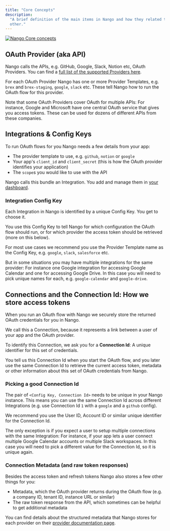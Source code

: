 ```yaml
---
title: "Core Concepts"
description:
  "A brief definition of the main items in Nango and how they related to each
  other."
---
```


[![Nango Core concepts](/images/reference/nango-auth-core-concepts-6d0216f89d0ccf06fcf50870f258aaf2.png)](/assets/files/nango-auth-core-concepts-6d0216f89d0ccf06fcf50870f258aaf2.png)

## OAuth Provider (aka API)[](#providers "Direct link to OAuth Provider (aka API)")

Nango calls the APIs, e.g. GitHub, Google, Slack, Notion etc, OAuth Providers.
You can find a [full list of the supported Providers here](/providers/overview).

For each OAuth Provider Nango has one or more Provider Templates, e.g. `brex`
and `brex-staging`, `google`, `slack` etc. These tell Nango how to run the OAuth
flow for this provider.

Note that some OAuth Providers cover OAuth for multiple APIs: For instance,
Google and Microsoft have one central OAuth service that gives you access
tokens. These can be used for dozens of different APIs from these companies.

## Integrations & Config Keys[](#integrations "Direct link to Integrations & Config Keys")

To run OAuth flows for you Nango needs a few details from your app:

- The provider template to use, e.g. `github`, `notion` or `google`
- Your app's `client_id` and `client_secret` (this is how the OAuth provider
  identifies your application)
- The `scope`s you would like to use with the API

Nango calls this bundle an Integration. You add and manage them in
[your dashboard](https://app.nango.dev/integrations).

### Integration Config Key[](#configKey "Direct link to Integration Config Key")

Each Integration in Nango is identified by a unique Config Key. You get to
choose it.

You use this Config Key to tell Nango for which configuration the OAuth flow
should run, or for which provider the access token should be retrieved (more on
this below).

For most use cases we recommend you use the Provider Template name as the Config
Key, e.g. `google`, `slack`, `salesforce` etc.

But in some situations you may have multiple integrations for the same provider:
For instance one Google integration for accessing Google Calendar and one for
accessing Google Drive. In this case you will need to pick unique names for
each, e.g. `google-calendar` and `google-drive`.

## Connections and the Connection Id: How we store access tokens[](#connections "Direct link to Connections and the Connection Id: How we store access tokens")

When you run an OAuth flow with Nango we securely store the returned OAuth
credentials for you in Nango.

We call this a Connection, because it represents a link between a user of your
app and the OAuth provider.

To identify this Connection, we ask you for a **Connection Id**: A unique
identifier for this set of credentials.

You tell us this Connection Id when you start the OAuth flow, and you later use
the same Connection Id to retrieve the current access token, metadata or other
information about this set of OAuth credentials from Nango.

### Picking a good Connection Id[](#connectionId "Direct link to Picking a good Connection Id")

The pair of `<Config Key, Connection Id>` needs to be unique in your Nango
instance. This means you can use the same Connection Id across different
Integrations (e.g. use Connection Id `1` with a `google` and a `github` config).

We recommend you use the User ID, Account ID or similar unique identifier for
the Connection Id.

The only exception is if you expect a user to setup multiple connections with
the same Integration: For instance, if your app lets a user connect multiple
Google Calendar accounts or multiple Slack workspaces. In this case you will
need to pick a different value for the Connection Id, so it is unique again.

### Connection Metadata (and raw token responses)[](#metadata "Direct link to Connection Metadata (and raw token responses)")

Besides the access token and refresh tokens Nango also stores a few other things
for you:

- Metadata, which the OAuth provider returns during the OAuth flow (e.g. a
  company ID, tenant ID, instance URL or similar)
- The raw token response from the API, which sometimes can be helpful to get
  additional metadata

You can find details about the structured metadata that Nango stores for each
provider on their [provider documentation page](/providers/overview).
